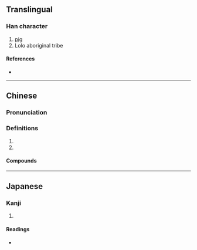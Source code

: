 {{also|猡}}
{{character info}}
==Translingual==

===Han character===
{{Han char|rn=94|rad=犬|as=19|sn=22|four=46214|canj=KHWLG|ids=⿰犭羅}}

# [[pig]]
# Lolo aboriginal tribe

====References====
* {{Han ref|kx=0721.231|dkj=20803|dj=1133.200|hdz=21378.170|uh=7380|ud=29568|bh=C57A|bd=50554}}

----

==Chinese==
{{zh-forms|s=猡}}

===Pronunciation===
{{zh-pron
|m=luó
|c=lo4
|w=3lu
|cat=
}}

===Definitions===
{{zh-hanzi}}

# {{zh-used|豬玀|[[pig]]}}
# {{zh-used|猓玀|the [[Yi]] people}}

====Compounds====
{{zh-der|猓玀|豬玀|豬玀玀}}

----

==Japanese==

===Kanji===
{{ja-kanji|grade=|rs=犬19}}

# {{rfdef|ja|sort=犬19}}

====Readings====
* {{ja-readings|on=[[ら]] (ra)|kun=}}